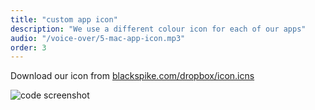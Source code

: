 ```yaml
---
title: "custom app icon"
description: "We use a different colour icon for each of our apps"
audio: "/voice-over/5-mac-app-icon.mp3"
order: 3
---
```



Download our icon from <a href="https://www.blackspike.com/dropbox/icon.icns">blackspike.com/dropbox/icon.icns</a>

<VideoPlayer
  classes="w-[440px] right-[30px] top-[30px]"
  name="mac-app-icon"
/>

<Image
  src={screen}
  alt="code screenshot"
  class="rounded-xl drop-shadow-xl absolute z-1 hover:z-10 w-[430px] right-[500px] top-[120px] brightness-[1.2]"
/>